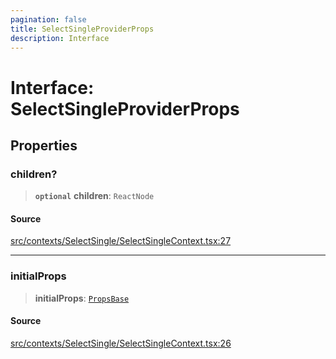 ```yaml
---
pagination: false
title: SelectSingleProviderProps
description: Interface
---
```


# Interface: SelectSingleProviderProps

## Properties

### children?

> **`optional`** **children**: `ReactNode`

#### Source

[src/contexts/SelectSingle/SelectSingleContext.tsx:27](https://github.com/gpbl/react-day-picker/blob/575f9be39/src/contexts/SelectSingle/SelectSingleContext.tsx#L27)

***

### initialProps

> **initialProps**: [`PropsBase`](/api/latest/interfaces/PropsBase.mdx)

#### Source

[src/contexts/SelectSingle/SelectSingleContext.tsx:26](https://github.com/gpbl/react-day-picker/blob/575f9be39/src/contexts/SelectSingle/SelectSingleContext.tsx#L26)
